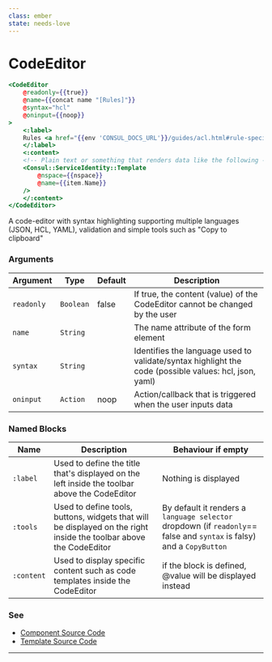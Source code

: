 ```yaml
---
class: ember
state: needs-love
---
```


# CodeEditor

```hbs preview-template
<CodeEditor
    @readonly={{true}}
    @name={{concat name "[Rules]"}}
    @syntax="hcl"
    @oninput={{noop}}
>
    <:label>
    Rules <a href="{{env 'CONSUL_DOCS_URL'}}/guides/acl.html#rule-specification" rel="help noopener noreferrer" target="_blank">(HCL Format)</a>
    </:label>
    <:content>
    <!-- Plain text or something that renders data like the following -->
    <Consul::ServiceIdentity::Template
        @nspace={{nspace}}
        @name={{item.Name}}
    />
    </:content>
</CodeEditor>
```

A code-editor with syntax highlighting supporting multiple languages (JSON, HCL, YAML), validation and simple tools such as "Copy to clipboard"


### Arguments

| Argument | Type | Default | Description |
| --- | --- | --- | --- |
| `readonly` | `Boolean` | false | If true, the content (value) of the CodeEditor cannot be changed by the user |
| `name` | `String` |  | The name attribute of the form element |
| `syntax` | `String` |  | Identifies the language used to validate/syntax highlight the code (possible values: hcl, json, yaml) |
| `oninput` | `Action` | noop | Action/callback that is triggered when the user inputs data |

### Named Blocks

| Name | Description | Behaviour if empty |
| --- | --- | --- |
| `:label` | Used to define the title that's displayed on the left inside the toolbar above the CodeEditor | Nothing is displayed |
| `:tools` | Used to define tools, buttons, widgets that will be displayed on the right inside the toolbar above the CodeEditor | By default it renders a `language selector` dropdown (if `readonly`== false and `syntax` is falsy) and a `CopyButton`
| `:content` | Used to display specific content such as code templates inside the CodeEditor | if the block is defined, @value will be displayed instead |


### See

- [Component Source Code](./index.js)
- [Template Source Code](./index.hbs)

---
